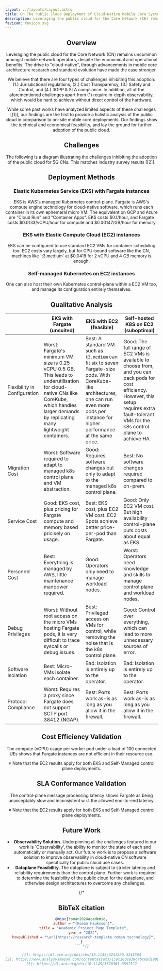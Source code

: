 ```yaml
---
layout: ../layouts/Layout.astro
title: On The Public Cloud Deployment of Cloud-Native Mobile Core Systems
description: Leveraging the public cloud for the Core Network (CN) remains uncommon amongst mobile network operators, despite the economical and operational benefits. We present a holistic analysis of the public cloud in comparison to on-site mobile core deployments, showing the technical and economical feasibility, and laying the ground for further adoption of the public cloud.
favicon: favicon.svg
---
```






<Header
  title={frontmatter.title}
  authors={[
    {
      name: "Yuto Takano",
      url: "\\nL^),k3S5id}HswFav^",
      notes: ["†"],
    },
    {
      name: "Andrew E. Ferguson",
      notes: ["†"],
    },
    {
      name: "Mahesh K. Marina",
      notes: ["†"],
    },
  ]}
  conference="ACM MobiCom 2024"
  notes={[
    {
      symbol: "†",
      text: "The University of Edinburgh",
    },
  ]}
  links={[
    {
      name: "Poster PDF",
      url: "MobiCom_2024_Public_Cloud_Deployment_Poster.pdf",
      icon: "fa-solid:file-pdf",
    },
  ]}
  />

<HighlightedSection>

## Overview

Leveraging the public cloud for the Core Network (CN) remains uncommon amongst mobile network operators, despite the economical and operational benefits. The drive to "cloud-native", through advancements in mobile core architecture research and standard evolution have made the case stronger.

We believe that there are four types of challenges inhibiting this adoption: (1.) Jurisdictional regulations, (2.) Cost Transparency, (3.) Safety and Control, and (4.) 3GPP \& SLA compliance. In addition, all of the aforementioned challenges apart from (1) require in-depth observability, which would be hard to achieve without direct control of the hardware.

While some past works have analyzed limited aspects of these challenges [[1]], our findings are the first to provide a holistic analysis of the public cloud in comparison to on-site mobile core deployments. Our findings show the technical and economical feasibility, and lay the ground for further adoption of the public cloud.

</HighlightedSection>

## Challenges

The following is a diagram illustrating the challenges inhibiting the adoption of the public cloud for 5G CNs. This matches industry survey results [[2]].

<div style="width: 100%;margin: 1rem 0 3rem 0" set:html={challenges} />

## Deployment Methods

<div class="flex flex-wrap gap-4 w-full">
  <div class="flex-1 min-w-[16rem]">
    <h3 class="mb-3">Elastic Kubernetes Service (EKS) with Fargate instances</h3>
    <p>
    EKS is AWS's managed Kubernetes control-plane. Fargate is AWS's compute engine technology for cloud-native software, which runs each container in its own ephemeral micro VM. The equivalent on GCP and Azure are "Cloud Run" and "Container Apps". EKS costs $0.1/hour, and Fargate costs $0.0133/vCPU/hour for compute and $0.00147/GB/hour for memory
    </p>
  </div>
  <div class="flex-1 min-w-[16rem]">
    <h3 class="mb-3">EKS with Elastic Compute Cloud (EC2) instances</h3>
    <p>
    EKS can be configured to use standard EC2 VMs for container scheduling too. EC2 costs vary largely, but for CPU-bound software like the CN, machines like `t3.medium` at $0.0418 for 2 vCPU and 4 GB memory is enough.
    </p>
  </div>
  <div class="flex-1 min-w-[16rem]">
    <h3 class="mb-3">Self-managed Kubernetes on EC2 instances</h3>
    <p>
    One can also host their own Kubernetes control-plane within a EC2 VM too, and manage its configuration entirely themselves.
    </p>
  </div>
</div>


## Qualitative Analysis

<table style={{ width: "100%", borderCollapse: "collapse" }}>
  <thead>
    <tr>
      <th></th>
      <th class="bg-red-800 text-white p-2">
        <span style={{ fontSize: "larger" }}>EKS with Fargate</span> <br /> <span>(unsuited)</span>
      </th>
      <th class="bg-green-800 text-white p-2">
        <span style={{ fontSize: "larger" }}>EKS with EC2</span> <br /> <span>(feasible)</span>
      </th>
      <th class="bg-gray-400 text-white p-2">
        <span style={{ fontSize: "larger" }}>Self-hosted K8S on EC2</span> <br /> <span>(suboptimal)</span>
      </th>
    </tr>
  </thead>
  <tbody>
    <tr>
      <td class="text-lg font-bold">
        Flexibility in Configuration
      </td>
      <td class="align-top">
        <span class="bg-red-800 text-white font-bold px-1">Worst:</span> Fargate's minimum VM size is 0.25 vCPU 0.5 GB. This leads to underutilisation for cloud-native CNs like CoreKube, which handles larger demands by replicating many lightweight containers.
      </td>
      <td class="align-top">
        <span class="bg-green-800 text-white font-bold px-1">Best:</span> A standard VM such as <code>t3.medium</code> can fit six to seven Fargate-size pods. With CoreKube-like architectures, one can run even more pods per instance for higher performance at the same price.
      </td>
      <td class="align-top">
        <span class="text-green-800 font-bold">Good:</span> The full range of EC2 VMs is available to choose from, and you can pack pods for cost efficiency. However, this setup requires extra fault-tolerant VMs for the k8s control plane to achieve HA.
      </td>
    </tr>
    <tr style={{ backgroundColor: "#fce7cb" }}>
      <td class="text-lg font-bold">
        Migration Cost
      </td>
      <td class="align-top">
        <span class="bg-red-800 font-bold text-white px-1">Worst:</span> Software required to adapt to managed k8s control plane and VM abstraction.
      </td>
      <td class="align-top">
        <span class="text-red-800 font-bold">Good:</span> Requires software changes but only to adapt to the managed k8s control plane.
      </td>
      <td class="align-top">
        <span class="bg-green-800 font-bold text-white px-1">Best:</span> No software changes required compared to on-prem.
      </td>
    </tr>
    <tr style={{ backgroundColor: "#fce7cb" }}>
      <td class="text-lg font-bold">
        Service Cost
      </td>
      <td class="align-top">
        <span class="text-green-800 font-bold">Good:</span> EKS cost, plus pricing for Fargate compute and memory based pricisely on usage.
      </td>
      <td class="align-top">
        <span class="bg-green-800 font-bold text-white px-1">Best:</span> EKS cost, plus EC2 VM cost. EC2 Spots achieve better price-per-pod than Fargate.
      </td>
      <td class="align-top">
        <span class="text-green-800 font-bold">Good:</span> Only EC2 VM cost. But high availability control-plane puts costs about equal as EKS.
      </td>
    </tr>
    <tr style={{ backgroundColor: "#fce7cb" }}>
      <td class="text-lg font-bold">
        Personnel Cost
      </td>
      <td class="align-top">
        <span class="bg-green-800 font-bold text-white px-1">Best:</span> Everything is managed by AWS, little maintenance manpower required.
      </td>
      <td class="align-top">
        <span class="text-green-800 font-bold">Good:</span> Operators only need to manage workload nodes.
      </td>
      <td class="align-top">
        <span class="bg-red-800 text-white font-bold px-1">Worst:</span> Operators need knowledge and skills to manage control plane and workload nodes.
      </td>
    </tr>
    <tr style={{ backgroundColor: "#dbcee6" }}>
      <td class="text-lg font-bold">
        Debug Privileges
      </td>
      <td class="align-top">
        <span class="bg-red-800 font-bold text-white px-1">Worst:</span> Without root access on the micro VMs hosting Fargate pods, it is very difficult to trace syscalls or debug issues.
      </td>
      <td class="align-top">
        <span class="bg-green-800 font-bold text-white px-1">Best:</span> Privileged access on VMs for control, while removing the noise that is the k8s control plane.
      </td>
      <td class="align-top">
        <span class="text-green-800 font-bold">Good:</span> Control over everything, which can lead to more unnecessary sources of error.
      </td>
    </tr>
    <tr style={{ backgroundColor: "#dbcee6" }}>
      <td class="text-lg font-bold">
        Software Isolation
      </td>
      <td class="align-top">
        <span class="bg-green-800 text-white font-bold px-1">Best:</span> Micro-VMs isolate each container.
      </td>
      <td class="align-top">
        <span class="text-red-800 font-bold">Bad:</span> Isolation is entirely up to the operator.
      </td>
      <td class="align-top">
        <span class="text-red-800 font-bold">Bad:</span> Isolation is entirely up to the operator.
      </td>
    </tr>
    <tr style={{ backgroundColor: "#d6e8fd" }}>
      <td class="text-lg font-bold">
        Protocol Compliance
      </td>
      <td class="align-top">
        <span class="bg-red-800 text-white font-bold px-1">Worst:</span> Requires a proxy since Fargate does not support SCTP port 38412 (NGAP).
      </td>
      <td class="align-top">
        <span class="bg-green-800 text-white font-bold px-1">Best:</span> Ports work as-is as long as you allow it in the firewall.
      </td>
      <td class="align-top">
        <span class="bg-green-800 text-white font-bold px-1">Best:</span> Ports work as-is as long as you allow it in the firewall.
      </td>
    </tr>
  </tbody>
</table>


## Cost Efficiency Validation

<div class="w-full" set:html={vcpus} />

The compute (vCPU) usage per worker pod under a load of 100 connected UEs shows that Fargate instances are not efficient in their resource use.

※ Note that the EC2 results apply for both EKS and Self-Managed control plane deployments.

## SLA Conformance Validation

<div class="w-full" set:html={latencies} />

The control-plane message processing latency shows Fargate as being unacceptably slow and inconsistent w.r.t the allowed end-to-end latency.

※ Note that the EC2 results apply for both EKS and Self-Managed control plane deployments.

## Future Work

- **Observability Solution.** Underpinning all the challenges featured in our work is `Observability', the ability to monitor the state of each and automatically or manually act. Our future work is to propose a software solution to improve observability in cloud-native CN software specifically for public cloud use cases.
- **Dataplane Feasibility.** The dataplane is subject to stricter latency and reliability requirements than the control plane. Further work is required to determine the feasibility of the public cloud for the dataplane, and otherwise design architectures to overcome any challenges.

{/* 
<LaTeX formula="\int_a^b f(x) dx" />
## BibTeX citation

```bibtex
@misc{roman2024academic,
  author = "{Roman Hauksson}",
  title = "Academic Project Page Template",
  year = "2024",
  howpublished = "\url{https://research-template.roman.technology}",
}
``` */}

[1]: https://dl.acm.org/doi/abs/10.1145/3241539.3241564
[2]: https://www.analysysmason.com/contentassets/159c180ce38c4bc6bd198949c9af9b42/analysys_mason_sovereign_cloud_5g_perspective_feb2023_rma16.pdf
[3]: https://dl.acm.org/doi/10.1145/3570361.3592522
